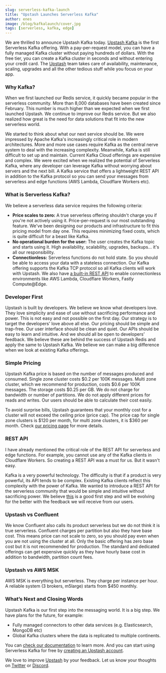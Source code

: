 ```yaml
---
slug: serverless-kafka-launch
title: "Upstash Launches Serverless Kafka"
author: enes
image: /blog/kafkalaunch/cover.jpg
tags: [serverless, kafka, edge]
---
```


We are thrilled to announce Upstash Kafka today. [Upstash Kafka](https://docs.upstash.com/kafka) is the first Serverless Kafka offering. With a pay-per-request model, you can have a fully managed Kafka cluster without paying hundreds of dollars. With the free tier, you can create a Kafka cluster in seconds and without entering your credit card. The [Upstash](https://upstash.com) team takes care of availability, maintenance, scaling, upgrades and all the other tedious stuff while you focus on your app.

### Why Kafka?

When we first launched our Redis service, it quickly became popular in the serverless community. More than 8,000 databases have been created since February. This number is much higher than we expected when we first launched Upstash. We continue to improve our Redis service. But we also realized how great is the need for data solutions that fit into the new serverless world.

We started to think about what our next service should be. We were impressed by Apache Kafka's increasingly critical role in modern architectures. More and more use cases require Kafka as the central nerve system to deal with the increasing complexity. Meanwhile, Kafka is still difficult to set up and maintain. Current Kafka Cloud offerings are expensive and complex. We were excited when we realized the potential of Serverless Kafka, where any developer can leverage Kafka without worrying about servers and the next bill. A Kafka service that offers a lightweight REST API in addition to the Kafka protocol so you can send your messages from serverless and edge functions (AWS Lambda, Cloudflare Workers etc).

### What is Serverless Kafka?

We believe a serverless data service requires the following criteria:

- **Price scales to zero:** A true serverless offering shouldn't charge you if you're not actively using it. Price-per-request is our most outstanding feature. We've been designing our products and infrastructure to fit this pricing model from day one. This requires minimizing fixed costs, which is quite difficult for a beast like Kafka.
- **No operational burden for the user:** The user creates the Kafka topic and starts using it. High availability, scalability, upgrades, backups… it's all our responsibility.
- **Connectionless:** Serverless functions do not hold state. So you should be able to access your data with a stateless connection. Our Kafka offering supports the Kafka TCP protocol so all Kafka clients will work with Upstash. We also have [a built-in REST API](https://docs.upstash.com/kafka/rest) to enable connectionless environments like AWS Lambda, Cloudflare Workers, Fastly Compute@Edge.

### Developer First

Upstash is built by developers. We believe we know what developers love. They love simplicity and ease of use without sacrificing performance and power. This is not easy and not possible on the first day. Our strategy is to target the developers' love above all else. Our pricing should be simple and trap-free. Our user interface should be clean and quiet. Our APIs should be easy to learn and intuitive. And we should all be open to developers’ feedback. We believe these are behind the success of Upstash Redis and apply the same to Upstash Kafka. We believe we can make a big difference when we look at existing Kafka offerings.

### Simple Pricing

Upstash Kafka price is based on the number of messages produced and consumed. Single zone cluster costs $0.2 per 100K messages. Multi zone cluster, which we recommend for production, costs $0.6 per 100K messages. The storage costs $0.25 per GB. We do not charge for bandwidth or number of partitions. We do not apply different prices for reads and writes. Our users should be able to calculate their cost easily.

To avoid surprise bills, Upstash guarantees that your monthly cost for a cluster will not exceed the ceiling price (price cap). The price cap for single zone clusters is $120 per month, for multi zone clusters, it is $360 per month. Check [our pricing page](https://docs.upstash.com/kafka/pricing) for more details.

### REST API

I have already mentioned the critical role of the REST API for serverless and edge functions. For example, you cannot use any of the Kafka clients in Cloudflare Workers. So creating a REST API was a must for us. But it wasn't easy.

Kafka is a very powerful technology. The difficulty is that if a product is very powerful, its API tends to be complex. Existing Kafka clients reflect this complexity with the power of Kafka. We wanted to introduce a REST API for the serverless community that would be simple and intuitive without sacrificing power. We believe [this](https://docs.upstash.com/kafka/kafkaapi) is a good first step and will be evolving for the better with the feedback we will receive from our users.

### Upstash vs Confluent

We know Confluent also calls its product serverless but we do not think it is true serverless. Confluent charges per partition but also they have base cost. This means price can not scale to zero, so you should pay even when you are not using the cluster at all. Only the basic offering has zero base cost but it is not recommended for production. The standard and dedicated offerings can get expensive quickly as they have hourly base cost in addition to bandwidth, partition count fees.

### Upstash vs AWS MSK

AWS MSK is everything but serverless. They charge per instance per hour. A reliable system (3 brokers, m5large) starts from $450 monthly.

### What’s Next and Closing Words

Upstash Kafka is our first step into the messaging world. It is a big step. We have plans for the future, for example:

- Fully managed connectors to other data services (e.g. Elasticsearch, MongoDB etc)
- Global Kafka clusters where the data is replicated to multiple continents.

You can [check our documentation](https://docs.upstash.com/kafka) to learn more. And you can start using Serverless Kafka for free by [creating an Upstash account](https://console.upstash.com/).

We love to improve [Upstash](https://upstash.com) by your feedback. Let us know your thoughts on [Twitter](https://twitter.com/upstash) or [Discord](https://discord.gg/w9SenAtbme).
